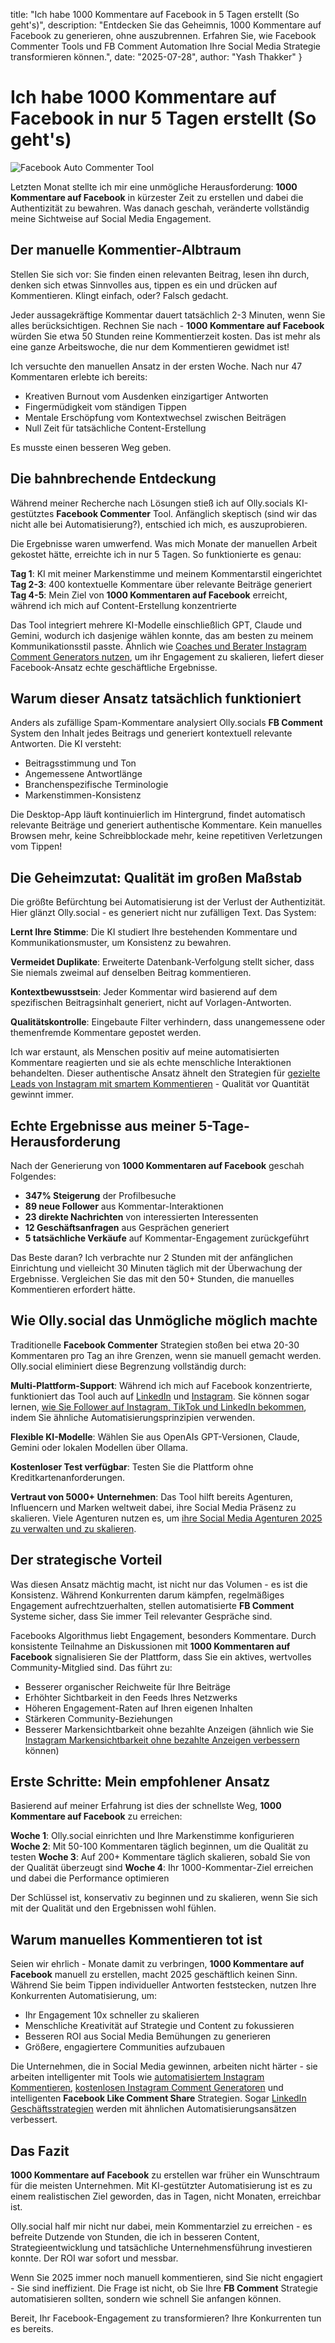   title: "Ich habe 1000 Kommentare auf Facebook in 5 Tagen erstellt (So geht's)",
  description: "Entdecken Sie das Geheimnis, 1000 Kommentare auf Facebook zu generieren, ohne auszubrennen. Erfahren Sie, wie Facebook Commenter Tools und FB Comment Automation Ihre Social Media Strategie transformieren können.",
  date: "2025-07-28",
  author: "Yash Thakker"
}

# Ich habe 1000 Kommentare auf Facebook in nur 5 Tagen erstellt (So geht's)

![Facebook Auto Commenter Tool](/images/blog-posts/facebook-1000-comments.jpeg)

Letzten Monat stellte ich mir eine unmögliche Herausforderung: **1000 Kommentare auf Facebook** in kürzester Zeit zu erstellen und dabei die Authentizität zu bewahren. Was danach geschah, veränderte vollständig meine Sichtweise auf Social Media Engagement.

## Der manuelle Kommentier-Albtraum

Stellen Sie sich vor: Sie finden einen relevanten Beitrag, lesen ihn durch, denken sich etwas Sinnvolles aus, tippen es ein und drücken auf Kommentieren. Klingt einfach, oder? Falsch gedacht.

Jeder aussagekräftige Kommentar dauert tatsächlich 2-3 Minuten, wenn Sie alles berücksichtigen. Rechnen Sie nach - **1000 Kommentare auf Facebook** würden Sie etwa 50 Stunden reine Kommentierzeit kosten. Das ist mehr als eine ganze Arbeitswoche, die nur dem Kommentieren gewidmet ist!

Ich versuchte den manuellen Ansatz in der ersten Woche. Nach nur 47 Kommentaren erlebte ich bereits:
- Kreativen Burnout vom Ausdenken einzigartiger Antworten
- Fingermüdigkeit vom ständigen Tippen
- Mentale Erschöpfung vom Kontextwechsel zwischen Beiträgen
- Null Zeit für tatsächliche Content-Erstellung

Es musste einen besseren Weg geben.

## Die bahnbrechende Entdeckung

Während meiner Recherche nach Lösungen stieß ich auf Olly.socials KI-gestütztes **Facebook Commenter** Tool. Anfänglich skeptisch (sind wir das nicht alle bei Automatisierung?), entschied ich mich, es auszuprobieren.

Die Ergebnisse waren umwerfend. Was mich Monate der manuellen Arbeit gekostet hätte, erreichte ich in nur 5 Tagen. So funktionierte es genau:

**Tag 1**: KI mit meiner Markenstimme und meinem Kommentarstil eingerichtet
**Tag 2-3**: 400 kontextuelle Kommentare über relevante Beiträge generiert
**Tag 4-5**: Mein Ziel von **1000 Kommentaren auf Facebook** erreicht, während ich mich auf Content-Erstellung konzentrierte

Das Tool integriert mehrere KI-Modelle einschließlich GPT, Claude und Gemini, wodurch ich dasjenige wählen konnte, das am besten zu meinem Kommunikationsstil passte. Ähnlich wie [Coaches und Berater Instagram Comment Generators nutzen](https://www.olly.social/blog/post/how-coaches-consultants-use-ig-comment-generator), um ihr Engagement zu skalieren, liefert dieser Facebook-Ansatz echte geschäftliche Ergebnisse.

## Warum dieser Ansatz tatsächlich funktioniert

Anders als zufällige Spam-Kommentare analysiert Olly.socials **FB Comment** System den Inhalt jedes Beitrags und generiert kontextuell relevante Antworten. Die KI versteht:

- Beitragsstimmung und Ton
- Angemessene Antwortlänge
- Branchenspezifische Terminologie
- Markenstimmen-Konsistenz

Die Desktop-App läuft kontinuierlich im Hintergrund, findet automatisch relevante Beiträge und generiert authentische Kommentare. Kein manuelles Browsen mehr, keine Schreibblockade mehr, keine repetitiven Verletzungen vom Tippen!

## Die Geheimzutat: Qualität im großen Maßstab

Die größte Befürchtung bei Automatisierung ist der Verlust der Authentizität. Hier glänzt Olly.social - es generiert nicht nur zufälligen Text. Das System:

**Lernt Ihre Stimme**: Die KI studiert Ihre bestehenden Kommentare und Kommunikationsmuster, um Konsistenz zu bewahren.

**Vermeidet Duplikate**: Erweiterte Datenbank-Verfolgung stellt sicher, dass Sie niemals zweimal auf denselben Beitrag kommentieren.

**Kontextbewusstsein**: Jeder Kommentar wird basierend auf dem spezifischen Beitragsinhalt generiert, nicht auf Vorlagen-Antworten.

**Qualitätskontrolle**: Eingebaute Filter verhindern, dass unangemessene oder themenfremde Kommentare gepostet werden.

Ich war erstaunt, als Menschen positiv auf meine automatisierten Kommentare reagierten und sie als echte menschliche Interaktionen behandelten. Dieser authentische Ansatz ähnelt den Strategien für [gezielte Leads von Instagram mit smartem Kommentieren](https://www.olly.social/blog/post/how-to-get-targeted-leads-from-instagram-with-smart-commenting) - Qualität vor Quantität gewinnt immer.

## Echte Ergebnisse aus meiner 5-Tage-Herausforderung

Nach der Generierung von **1000 Kommentaren auf Facebook** geschah Folgendes:

- **347% Steigerung** der Profilbesuche
- **89 neue Follower** aus Kommentar-Interaktionen
- **23 direkte Nachrichten** von interessierten Interessenten
- **12 Geschäftsanfragen** aus Gesprächen generiert
- **5 tatsächliche Verkäufe** auf Kommentar-Engagement zurückgeführt

Das Beste daran? Ich verbrachte nur 2 Stunden mit der anfänglichen Einrichtung und vielleicht 30 Minuten täglich mit der Überwachung der Ergebnisse. Vergleichen Sie das mit den 50+ Stunden, die manuelles Kommentieren erfordert hätte.

## Wie Olly.social das Unmögliche möglich machte

Traditionelle **Facebook Commenter** Strategien stoßen bei etwa 20-30 Kommentaren pro Tag an ihre Grenzen, wenn sie manuell gemacht werden. Olly.social eliminiert diese Begrenzung vollständig durch:

**Multi-Plattform-Support**: Während ich mich auf Facebook konzentrierte, funktioniert das Tool auch auf [LinkedIn](https://www.olly.social/blog/post/how-to-get-10-plus-leads-everyday-from-linkedin-using-organic-strategies) und [Instagram](https://www.olly.social/blog/post/how-to-get-targeted-leads-from-instagram-with-smart-commenting). Sie können sogar lernen, [wie Sie Follower auf Instagram, TikTok und LinkedIn bekommen](https://www.olly.social/blog/post/how-to-get-followers-instagram-tiktok-linkedin), indem Sie ähnliche Automatisierungsprinzipien verwenden.

**Flexible KI-Modelle**: Wählen Sie aus OpenAIs GPT-Versionen, Claude, Gemini oder lokalen Modellen über Ollama.

**Kostenloser Test verfügbar**: Testen Sie die Plattform ohne Kreditkartenanforderungen.

**Vertraut von 5000+ Unternehmen**: Das Tool hilft bereits Agenturen, Influencern und Marken weltweit dabei, ihre Social Media Präsenz zu skalieren. Viele Agenturen nutzen es, um [ihre Social Media Agenturen 2025 zu verwalten und zu skalieren](https://www.olly.social/blog/post/how-to-manage-and-scale-your-social-media-agency-in-2025).

## Der strategische Vorteil

Was diesen Ansatz mächtig macht, ist nicht nur das Volumen - es ist die Konsistenz. Während Konkurrenten darum kämpfen, regelmäßiges Engagement aufrechtzuerhalten, stellen automatisierte **FB Comment** Systeme sicher, dass Sie immer Teil relevanter Gespräche sind.

Facebooks Algorithmus liebt Engagement, besonders Kommentare. Durch konsistente Teilnahme an Diskussionen mit **1000 Kommentaren auf Facebook** signalisieren Sie der Plattform, dass Sie ein aktives, wertvolles Community-Mitglied sind. Das führt zu:

- Besserer organischer Reichweite für Ihre Beiträge
- Erhöhter Sichtbarkeit in den Feeds Ihres Netzwerks
- Höheren Engagement-Raten auf Ihren eigenen Inhalten
- Stärkeren Community-Beziehungen
- Besserer Markensichtbarkeit ohne bezahlte Anzeigen (ähnlich wie Sie [Instagram Markensichtbarkeit ohne bezahlte Anzeigen verbessern](https://www.olly.social/blog/post/improve-instagram-brand-visibility-without-paid-ads) können)

## Erste Schritte: Mein empfohlener Ansatz

Basierend auf meiner Erfahrung ist dies der schnellste Weg, **1000 Kommentare auf Facebook** zu erreichen:

**Woche 1**: Olly.social einrichten und Ihre Markenstimme konfigurieren
**Woche 2**: Mit 50-100 Kommentaren täglich beginnen, um die Qualität zu testen
**Woche 3**: Auf 200+ Kommentare täglich skalieren, sobald Sie von der Qualität überzeugt sind
**Woche 4**: Ihr 1000-Kommentar-Ziel erreichen und dabei die Performance optimieren

Der Schlüssel ist, konservativ zu beginnen und zu skalieren, wenn Sie sich mit der Qualität und den Ergebnissen wohl fühlen.

## Warum manuelles Kommentieren tot ist

Seien wir ehrlich - Monate damit zu verbringen, **1000 Kommentare auf Facebook** manuell zu erstellen, macht 2025 geschäftlich keinen Sinn. Während Sie beim Tippen individueller Antworten feststecken, nutzen Ihre Konkurrenten Automatisierung, um:

- Ihr Engagement 10x schneller zu skalieren
- Menschliche Kreativität auf Strategie und Content zu fokussieren
- Besseren ROI aus Social Media Bemühungen zu generieren
- Größere, engagiertere Communities aufzubauen

Die Unternehmen, die in Social Media gewinnen, arbeiten nicht härter - sie arbeiten intelligenter mit Tools wie [automatisiertem Instagram Kommentieren](https://www.olly.social/blog/post/automate-instagram-comments-without-sounding-spammy), [kostenlosen Instagram Comment Generatoren](https://www.olly.social/blog/post/free-instagram-comment-generators) und intelligenten **Facebook Like Comment Share** Strategien. Sogar [LinkedIn Geschäftsstrategien](https://www.olly.social/blog/post/how-does-linkedin-as-a-business-help-small-businesses-succeed) werden mit ähnlichen Automatisierungsansätzen verbessert.

## Das Fazit

**1000 Kommentare auf Facebook** zu erstellen war früher ein Wunschtraum für die meisten Unternehmen. Mit KI-gestützter Automatisierung ist es zu einem realistischen Ziel geworden, das in Tagen, nicht Monaten, erreichbar ist.

Olly.social half mir nicht nur dabei, mein Kommentarziel zu erreichen - es befreite Dutzende von Stunden, die ich in besseren Content, Strategieentwicklung und tatsächliche Unternehmensführung investieren konnte. Der ROI war sofort und messbar.

Wenn Sie 2025 immer noch manuell kommentieren, sind Sie nicht engagiert - Sie sind ineffizient. Die Frage ist nicht, ob Sie Ihre **FB Comment** Strategie automatisieren sollten, sondern wie schnell Sie anfangen können.

Bereit, Ihr Facebook-Engagement zu transformieren? Ihre Konkurrenten tun es bereits.